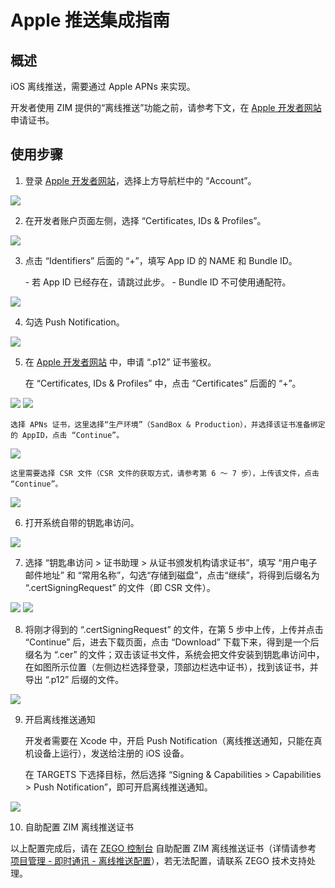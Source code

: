 # Apple 推送集成指南

## 概述

iOS 离线推送，需要通过 Apple APNs 来实现。

开发者使用 ZIM 提供的“离线推送”功能之前，请参考下文，在 [Apple 开发者网站](https://developer.apple.com/) 申请证书。


## 使用步骤

1. 登录 [Apple 开发者网站](https://developer.apple.com/)，选择上方导航栏中的 “Account”。
<Frame width="512" height="auto" caption="">
  <img src="https://storage.zego.im/sdk-doc/Pics/ZIM/create_apns_account.png" />
</Frame>

2. 在开发者账户页面左侧，选择 “Certificates, IDs & Profiles”。
<Frame width="512" height="auto" caption="">
  <img src="https://storage.zego.im/sdk-doc/Pics/ZIM/certificates_ids.png" />
</Frame>

3. 点击 “Identifiers” 后面的 “+”，填写 App ID 的 NAME 和 Bundle ID。

    <Note title="说明">
    - 若 App ID 已经存在，请跳过此步。
    - Bundle ID 不可使用通配符。
    </Note>

<Frame width="512" height="auto" caption="">
  <img src="https://storage.zego.im/sdk-doc/Pics/ZIM/apns_apply_3.png" />
</Frame>

4. 勾选 Push Notification。

<Frame width="512" height="auto" caption="">
  <img src="https://storage.zego.im/sdk-doc/Pics/ZIM/select_push_notification.png" />
</Frame>


5. 在 [Apple 开发者网站](https://developer.apple.com/) 中，申请 “.p12” 证书鉴权。

    在 “Certificates, IDs & Profiles” 中，点击 “Certificates” 后面的 “+”。

<Frame width="512" height="auto" caption="">
  <img src="https://storage.zego.im/sdk-doc/Pics/ZIM/apns_apply_2.png" />
</Frame>
<Frame width="512" height="auto" caption="">
  <img src="https://storage.zego.im/sdk-doc/Pics/ZIM/create_new_certificates_EN.png" />
</Frame>

    选择 APNs 证书，这里选择“生产环境”（SandBox & Production），并选择该证书准备绑定的 AppID，点击 “Continue”。
    
<Frame width="512" height="auto" caption="">
  <img src="https://storage.zego.im/sdk-doc/Pics/ZIM/apns_apply_4.png" />
</Frame>

    这里需要选择 CSR 文件（CSR 文件的获取方式，请参考第 6 ～ 7 步），上传该文件，点击 “Continue”。

<Frame width="512" height="auto" caption="">
  <img src="https://storage.zego.im/sdk-doc/Pics/ZIM/upload_csr_file.png" />
</Frame>

6. 打开系统自带的钥匙串访问。

<Frame width="512" height="auto" caption="">
  <img src="https://storage.zego.im/sdk-doc/Pics/ZIM/open_keychain_access.png" />
</Frame>

7. 选择 “钥匙串访问 > 证书助理 > 从证书颁发机构请求证书”，填写 “用户电子邮件地址” 和 “常用名称”，勾选“存储到磁盘”，点击“继续”，将得到后缀名为 “.certSigningRequest” 的文件（即 CSR 文件）。

<Frame width="512" height="auto" caption="">
  <img src="https://storage.zego.im/sdk-doc/Pics/ZIM/request_certificate.png" />
</Frame>
<Frame width="512" height="auto" caption="">
  <img src="https://storage.zego.im/sdk-doc/Pics/ZIM/apns_apply_1.png" />
</Frame>

8. 将刚才得到的 “.certSigningRequest” 的文件，在第 5 步中上传，上传并点击 “Continue” 后，进去下载页面，点击 “Download” 下载下来，得到是一个后缀名为 “.cer” 的文件；双击该证书文件，系统会把文件安装到钥匙串访问中，在如图所示位置（左侧边栏选择登录，顶部边栏选中证书），找到该证书，并导出 “.p12” 后缀的文件。
<Frame width="512" height="auto" caption="">
  <img src="https://storage.zego.im/sdk-doc/Pics/ZIM/export_certificate.png" />
</Frame>

9. 开启离线推送通知

    开发者需要在 Xcode 中，开启 Push Notification（离线推送通知，只能在真机设备上运行），发送给注册的 iOS 设备。

    在 TARGETS 下选择目标，然后选择 “Signing & Capabilities > Capabilities > Push Notification”，即可开启离线推送通知。

<Frame width="512" height="auto" caption="">
  <img src="https://storage.zego.im/sdk-doc/Pics/ZIM/offline_push_enable_pushNotification.png" />
</Frame>


10. 自助配置 ZIM 离线推送证书

以上配置完成后，请在 [ZEGO 控制台](https://console.zego.im/) 自助配置 ZIM 离线推送证书（详情请参考 [项目管理 - 即时通讯 - 离线推送配置](https://doc-zh.zego.im/article/16233)），若无法配置，请联系 ZEGO 技术支持处理。
